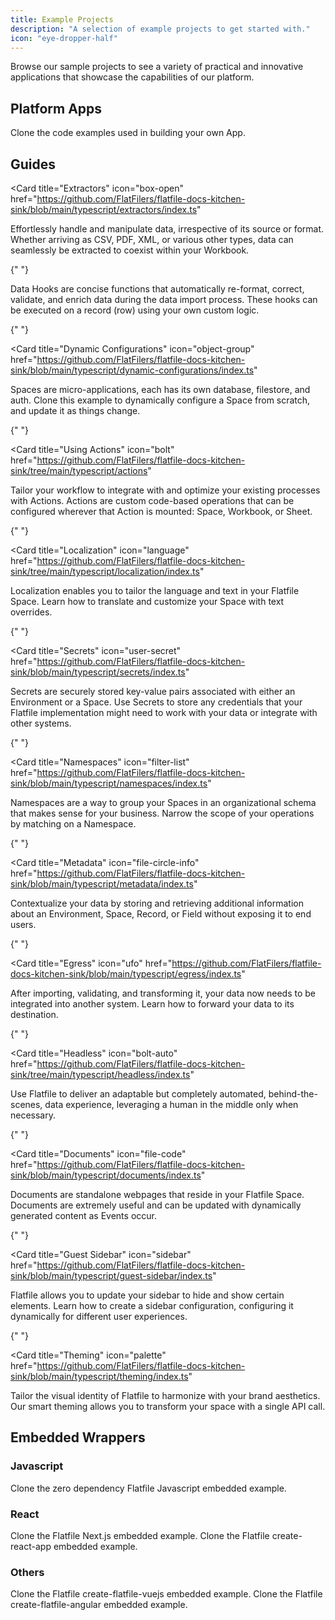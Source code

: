 ```yaml
---
title: Example Projects
description: "A selection of example projects to get started with."
icon: "eye-dropper-half"
---
```


Browse our sample projects to see a variety of practical and innovative applications that showcase the capabilities of our platform.

## Platform Apps

<CardGroup cols={1}>
  <Card
    title="Build an App"
    icon="code-merge"
    href="https://github.com/FlatFilers/getting-started"
  >
    Clone the code examples used in building your own App.
  </Card>
</CardGroup>

## Guides

<Card
  title="Extractors"
  icon="box-open"
  href="https://github.com/FlatFilers/flatfile-docs-kitchen-sink/blob/main/typescript/extractors/index.ts"
>
  Effortlessly handle and manipulate data, irrespective of its source or format.
  Whether arriving as CSV, PDF, XML, or various other types, data can seamlessly
  be extracted to coexist within your Workbook.
</Card>

{" "}

<CardGroup cols={1}>
<Card
  title="Handling data"
  icon="wand-sparkles"
  href="https://github.com/FlatFilers/flatfile-docs-kitchen-sink/blob/main/typescript/handling-data/index.ts"
>
  Data Hooks are concise functions that automatically re-format, correct,
  validate, and enrich data during the data import process. These hooks can be
  executed on a record (row) using your own custom logic.
</Card>

{" "}

<Card
  title="Dynamic Configurations"
  icon="object-group"
  href="https://github.com/FlatFilers/flatfile-docs-kitchen-sink/blob/main/typescript/dynamic-configurations/index.ts"
>
  Spaces are micro-applications, each has its own database, filestore, and auth.
  Clone this example to dynamically configure a Space from scratch, and update
  it as things change.
</Card>

{" "}

<Card
  title="Using Actions"
  icon="bolt"
  href="https://github.com/FlatFilers/flatfile-docs-kitchen-sink/tree/main/typescript/actions"
>
  Tailor your workflow to integrate with and optimize your existing processes
  with Actions. Actions are custom code-based operations that can be configured
  wherever that Action is mounted: Space, Workbook, or Sheet.
</Card>

{" "}

<Card
  title="Localization"
  icon="language"
  href="https://github.com/FlatFilers/flatfile-docs-kitchen-sink/tree/main/typescript/localization/index.ts"
>
  Localization enables you to tailor the language and text in your Flatfile
  Space. Learn how to translate and customize your Space with text overrides.
</Card>

{" "}

<Card
  title="Secrets"
  icon="user-secret"
  href="https://github.com/FlatFilers/flatfile-docs-kitchen-sink/blob/main/typescript/secrets/index.ts"
>
  Secrets are securely stored key-value pairs associated with either an
  Environment or a Space. Use Secrets to store any credentials that your
  Flatfile implementation might need to work with your data or integrate with
  other systems.
</Card>

{" "}

<Card
  title="Namespaces"
  icon="filter-list"
  href="https://github.com/FlatFilers/flatfile-docs-kitchen-sink/blob/main/typescript/namespaces/index.ts"
>
  Namespaces are a way to group your Spaces in an organizational schema that
  makes sense for your business. Narrow the scope of your operations by matching
  on a Namespace.
</Card>

{" "}

<Card
  title="Metadata"
  icon="file-circle-info"
  href="https://github.com/FlatFilers/flatfile-docs-kitchen-sink/blob/main/typescript/metadata/index.ts"
>
  Contextualize your data by storing and retrieving additional information about
  an Environment, Space, Record, or Field without exposing it to end users.
</Card>

{" "}

<Card
  title="Egress"
  icon="ufo"
  href="https://github.com/FlatFilers/flatfile-docs-kitchen-sink/blob/main/typescript/egress/index.ts"
>
  After importing, validating, and transforming it, your data now needs to be
  integrated into another system. Learn how to forward your data to its
  destination.
</Card>

{" "}

<Card
  title="Headless"
  icon="bolt-auto"
  href="https://github.com/FlatFilers/flatfile-docs-kitchen-sink/tree/main/typescript/headless/index.ts"
>
  Use Flatfile to deliver an adaptable but completely automated,
  behind-the-scenes, data experience, leveraging a human in the middle only when
  necessary.
</Card>

{" "}

<Card
  title="Documents"
  icon="file-code"
  href="https://github.com/FlatFilers/flatfile-docs-kitchen-sink/blob/main/typescript/documents/index.ts"
>
  Documents are standalone webpages that reside in your Flatfile Space.
  Documents are extremely useful and can be updated with dynamically generated
  content as Events occur.
</Card>

{" "}

<Card
  title="Guest Sidebar"
  icon="sidebar"
  href="https://github.com/FlatFilers/flatfile-docs-kitchen-sink/blob/main/typescript/guest-sidebar/index.ts"
>
  Flatfile allows you to update your sidebar to hide and show certain elements.
  Learn how to create a sidebar configuration, configuring it dynamically for
  different user experiences.
</Card>

{" "}

<Card
  title="Theming"
  icon="palette"
  href="https://github.com/FlatFilers/flatfile-docs-kitchen-sink/blob/main/typescript/theming/index.ts"
>
  Tailor the visual identity of Flatfile to harmonize with your brand
  aesthetics. Our smart theming allows you to transform your space with a single
  API call.
</Card>

</CardGroup>

## Embedded Wrappers

### Javascript

<CardGroup cols={1}>
  <Card
    title="create-flatfile-javascript"
    icon="js"
    href="https://github.com/FlatFilers/create-flatfile-javascript"
  >
    Clone the zero dependency Flatfile Javascript embedded example.
  </Card>
</CardGroup>

### React

<CardGroup cols={2}>
  <Card
    title="flatfile-nextjs"
    icon="react"
    href="https://github.com/FlatFilers/flatfile-nextjs"
  >
    Clone the Flatfile Next.js embedded example.
  </Card>
  <Card
    title="create-flatfile-react"
    icon="react"
    href="https://github.com/FlatFilers/create-flatfile-react"
  >
    Clone the Flatfile create-react-app embedded example.
  </Card>
</CardGroup>

### Others

<CardGroup cols={2}>
  <Card
    title="Vue"
    icon="vuejs"
    href="https://github.com/FlatFilers/create-flatfile-vuejs"
  >
    Clone the Flatfile create-flatfile-vuejs embedded example.
  </Card>
  <Card
    title="AngularJs"
    icon="angular"
    href="https://github.com/FlatFilers/create-flatfile-angular"
  >
    Clone the Flatfile create-flatfile-angular embedded example.
  </Card>

</CardGroup>

